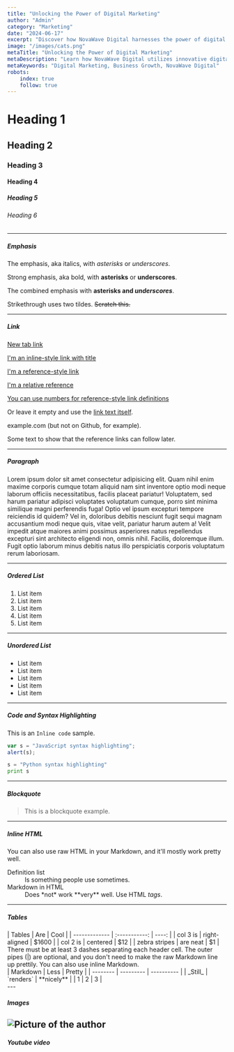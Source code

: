 ```yaml
---
title: "Unlocking the Power of Digital Marketing"
author: "Admin"
category: "Marketing"
date: "2024-06-17"
excerpt: "Discover how NovaWave Digital harnesses the power of digital marketing to drive business growth."
image: "/images/cats.png"
metaTitle: "Unlocking the Power of Digital Marketing"
metaDescription: "Learn how NovaWave Digital utilizes innovative digital marketing strategies to help businesses grow."
metaKeywords: "Digital Marketing, Business Growth, NovaWave Digital"
robots:
    index: true
    follow: true
---
```


# Heading 1

## Heading 2

### Heading 3

#### Heading 4

##### Heading 5

###### Heading 6

---

##### Emphasis

The emphasis, aka italics, with _asterisks_ or _underscores_.

Strong emphasis, aka bold, with **asterisks** or **underscores**.

The combined emphasis with **asterisks and _underscores_**.

Strikethrough uses two tildes. ~~Scratch this.~~

---

##### Link

<p><a href="http://stackoverflow.com" target="_blank">New tab link</a></p>

[I'm an inline-style link with title](https://www.google.com "Google's Homepage")

[I'm a reference-style link][arbitrary case-insensitive reference text]

[I'm a relative reference](../atlikti-darbai)

[You can use numbers for reference-style link definitions][1]

Or leave it empty and use the [link text itself].

example.com (but not on Github, for example).

Some text to show that the reference links can follow later.

[arbitrary case-insensitive reference text]: https://adisoft.lt/lt
[1]: https://adisoft.lt/lt
[link text itself]: https://adisoft.lt/lt

---

##### Paragraph

Lorem ipsum dolor sit amet consectetur adipisicing elit. Quam nihil enim maxime corporis cumque totam aliquid nam sint inventore optio modi neque laborum officiis necessitatibus, facilis placeat pariatur! Voluptatem, sed harum pariatur adipisci voluptates voluptatum cumque, porro sint minima similique magni perferendis fuga! Optio vel ipsum excepturi tempore reiciendis id quidem? Vel in, doloribus debitis nesciunt fugit sequi magnam accusantium modi neque quis, vitae velit, pariatur harum autem a! Velit impedit atque maiores animi possimus asperiores natus repellendus excepturi sint architecto eligendi non, omnis nihil. Facilis, doloremque illum. Fugit optio laborum minus debitis natus illo perspiciatis corporis voluptatum rerum laboriosam.

---

##### Ordered List

1. List item
2. List item
3. List item
4. List item
5. List item

---

##### Unordered List

- List item
- List item
- List item
- List item
- List item

---

##### Code and Syntax Highlighting

This is an `Inline code` sample.

```javascript
var s = "JavaScript syntax highlighting";
alert(s);
```

```python
s = "Python syntax highlighting"
print s
```

---

##### Blockquote

> This is a blockquote example.

---

##### Inline HTML

You can also use raw HTML in your Markdown, and it'll mostly work pretty well.

<dl>
  <dt>Definition list</dt>
  <dd>Is something people use sometimes.</dd>

  <dt>Markdown in HTML</dt>
  <dd>Does *not* work **very** well. Use HTML <em>tags</em>.</dd>
</dl>

---

##### Tables
<div style={{'overflowX': 'auto'}}>
| Tables        |      Are      |  Cool |
| ------------- | :-----------: | ----: |
| col 3 is      | right-aligned | $1600 |
| col 2 is      |   centered    |   $12 |
| zebra stripes |   are neat    |    $1 |
</div>
There must be at least 3 dashes separating each header cell.
The outer pipes (|) are optional, and you don't need to make the
raw Markdown line up prettily. You can also use inline Markdown.
<div style={{'overflowX': 'auto'}}>
| Markdown | Less      | Pretty     |
| -------- | --------- | ---------- |
| _Still_  | `renders` | **nicely** |
| 1        | 2         | 3          |
</div>
---

##### Images
 <Image
      src="/images/cats.png"
      width={500}
      height={500}
      alt="Picture of the author"
    />
---

##### Youtube video
<YouTube id="gCbGmAFqLoU"/>
